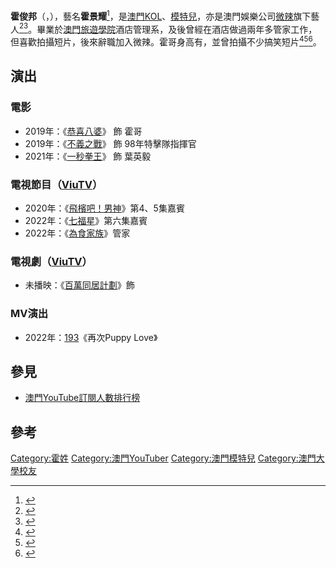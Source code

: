 {{藝人
| 姓名 = 霍景耀
| 本名 = 霍俊邦
| 英文名 = Jeffrey Fok
| 圖片 = 霍俊邦.jpg
| 圖片簡介 = 演出「Nathan Lam加蔥」[[YouTube|YouTube]] 頻道
| 類型 = 男藝人
| 國籍 = {{CNMO}}
| 出道地點 = {{MAC}}
| 職業 = [[網紅|網紅]]、[[演員|演員]]、[[模特兒|模特兒]]、[[YouTuber|YouTuber]]
| 暱稱 = 霍哥、淫霍、霍市民
| 語言 = [[粵語|粵語]]、[[英語|英語]]、[[國語|國語]]
| 活躍年代 = 2017年至今
| 經紀公司 = [[微辣Manner|微辣Manner]]
| 教育程度 = [[澳門旅遊學院|澳門旅遊學院]]酒店管理系
| 出生日期 = {{birth date and age|1989|2|24}}
| birth_place     = {{MAC-1951}}
| 國籍     = {{CNMO}}
| residence       = {{MAC}}
| module = {{Infobox YouTube personality
| embed = Yes
| channel_name = 
| years_active = 2017年至今
| channel_url = UCb0GbGfLMVLoIRqt9K4_T9w
| channel_display_name = Jeffrey Fok霍哥哥
| genre = [[Vlog|Vlog]]、[[網路直播|網路直播]]
| subscribers = 234,000
| subscriber_date = 2022年3月21日
| views = 83,157,354
| view_date = 2022年5月8日
| silver_button = Yes
| silver_year = 2019
| stats_update = 2022年5月8日
}}
}}

'''霍俊邦'''（{{lang-en|Jeffrey Fok}}，{{bd|1989年|2月24日}}），藝名'''霍景耀'''<ref>{{cite web |title=尋人啟事：霍景耀 |publisher=微辣Manner |url=https://www.instagram.com/p/CGhPUYDAAfm/ |date=2020-10-19}}</ref>，是[[澳門|澳門]][[KOL|KOL]]、[[模特兒|模特兒]]，亦是澳門娛樂公司[[微辣Manner|微辣]]旗下藝人<ref>{{citenews|url=https://www.hk01.com/%E9%96%8B%E7%BD%90/154378/%E5%BE%AE%E8%BE%A3%E9%9C%8D%E5%93%A5%E8%A1%80%E6%B7%9A%E5%8F%B2-%E9%81%87%E8%BB%8A%E7%A6%8D%E8%B7%9B%E8%85%B3%E8%87%B4%E8%AD%A6%E5%AF%9F%E5%A4%A2%E7%A2%8E-%E4%B8%8A%E6%93%82%E5%8F%B0%E6%89%93%E6%8B%B3%E5%B0%8B%E5%9B%9E%E8%87%AA%E6%88%91|title=【微辣霍哥血淚史】遇車禍跛腳致警察夢碎　上擂台打拳尋回自我|publisher=香港01|date=2018-02-07|author=文皓心|accessdate=2020-09-29|archive-date=2020-11-28|archive-url=https://web.archive.org/web/20201128055739/https://www.hk01.com/%E9%96%8B%E7%BD%90/154378/%E5%BE%AE%E8%BE%A3%E9%9C%8D%E5%93%A5%E8%A1%80%E6%B7%9A%E5%8F%B2-%E9%81%87%E8%BB%8A%E7%A6%8D%E8%B7%9B%E8%85%B3%E8%87%B4%E8%AD%A6%E5%AF%9F%E5%A4%A2%E7%A2%8E-%E4%B8%8A%E6%93%82%E5%8F%B0%E6%89%93%E6%8B%B3%E5%B0%8B%E5%9B%9E%E8%87%AA%E6%88%91|dead-url=no}}</ref><ref>{{cite news|url=http://www.macaodaily.com/html/2020-06/27/content_1443462.htm|title=霍哥冀傳統手工藝獲關注|publisher=澳門日報|date=2020-06-27}}</ref>。畢業於[[澳門旅遊學院|澳門旅遊學院]]酒店管理系，及後曾經在酒店做過兩年多管家工作，但喜歡拍攝短片，後來辭職加入微辣。霍哥身高有{{convert|1.90|m|ftin}}，並曾拍攝不少搞笑短片<ref>{{cite news|url=https://hk.appledaily.com/special/20170522/3E277MF25AGKVZVPML7TZJBCGQ/|title=【6呎5吋毒男】酒店管家變拍片專家　「我想紅但唔想做電視台」|publisher=蘋果日報|date=2017-05-22}}</ref><ref>{{cite web|url=https://tashimedia.com.my/home/2019/05/20/%E3%80%90%E5%BE%AE%E8%BE%A3%E5%A4%A7%E9%A6%AC%E7%B2%89%E7%B5%B2%E8%A6%8B%E9%9D%A2%E6%9C%832019%E3%80%91-%E8%B1%AAdee-%E9%9C%8D%E5%93%A5%E4%BA%BA%E6%B0%A3%E7%88%86%E8%A1%A8-%E7%9C%BE%E8%97%9D%E4%BA%BA/|title=【微辣大馬粉絲見面會2019】 豪Dee 霍哥人氣爆表 眾藝人各顯才藝笑翻全場!|date=2019-05-20|publisher=大喜|access-date=2020-10-12|archive-date=2020-08-06|archive-url=https://web.archive.org/web/20200806122346/https://tashimedia.com.my/home/2019/05/20/%E3%80%90%E5%BE%AE%E8%BE%A3%E5%A4%A7%E9%A6%AC%E7%B2%89%E7%B5%B2%E8%A6%8B%E9%9D%A2%E6%9C%832019%E3%80%91-%E8%B1%AAdee-%E9%9C%8D%E5%93%A5%E4%BA%BA%E6%B0%A3%E7%88%86%E8%A1%A8-%E7%9C%BE%E8%97%9D%E4%BA%BA/|dead-url=no}}</ref><ref>{{cite web|url=https://weilamanner.com/artists/|title=藝人介紹|publisher=微辣Manner|date=2021-02-07|access-date=2021-02-06|archive-date=2021-01-21|archive-url=https://web.archive.org/web/20210121015941/https://weilamanner.com/artists/|dead-url=no}}</ref>。

==演出==
===電影===
*2019年：《[[恭喜八婆|恭喜八婆]]》 飾 霍哥
*2019年：《[[不義之戰|不義之戰]]》 飾 98年特擊隊指揮官
*2021年：《[[一秒拳王|一秒拳王]]》 飾 葉英毅

===電視節目（[[ViuTV|ViuTV]]）===
*2020年：《[[飛檳吧！男神|飛檳吧！男神]]》第4、5集嘉賓
*2022年：《[[七福星|七福星]]》第六集嘉賓
*2022年：《[[為食家族|為食家族]]》管家

===電視劇（[[ViuTV|ViuTV]]）===
*未播映：《[[百萬同居計劃|百萬同居計劃]]》飾

=== MV演出 ===
*2022年：[[郭嘉駿|193]]《再次Puppy Love》

==參見==
*[[澳門YouTube訂閱人數排行榜|澳門YouTube訂閱人數排行榜]]

==參考==
{{reflist}}

{{微辣Manner}}

[[Category:霍姓|Category:霍姓]]
[[Category:澳門YouTuber|Category:澳門YouTuber]]
[[Category:澳門模特兒|Category:澳門模特兒]]
[[Category:澳門大學校友|Category:澳門大學校友]]